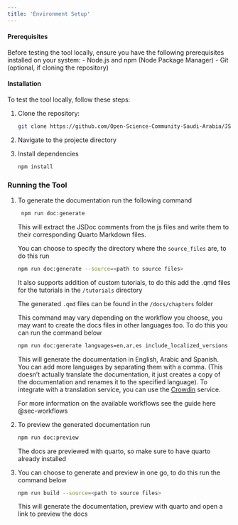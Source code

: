 ```yaml
---
title: 'Environment Setup'
---
```


#### Prerequisites {#environment-setup}
Before testing the tool locally, ensure you have the following prerequisites installed on your system:
- Node.js and npm (Node Package Manager)
- Git (optional, if cloning the repository)

#### Installation
To test the tool locally, follow these steps:

1. Clone the repository:
   
   ```bash
   git clone https://github.com/Open-Science-Community-Saudi-Arabia/JSquarto
   ```
2. Navigate to the projecte directory

3. Install dependencies 
    
    ```bash
    npm install
    ```

### Running the Tool
1. To generate the documentation run the following command
   
   ```bash
    npm run doc:generate
   ```

    This will extract the JSDoc comments from the js files and write them to their corresponding Quarto Markdown files.

    You can choose to specify the directory where the `source_files` are, to do this run 
    
    ```bash
    npm run doc:generate --source=<path to source files>
    ```

    It also supports addition of custom tutorials, to do this add the .qmd files for the tutorials in the `/tutorials` directory

    The generated `.qmd` files can be found in the `/docs/chapters` folder

    This command may vary depending on the workflow you choose, you may want to create the docs files in other languages too. To do this you can run the command below

    ```bash
    npm run doc:generate languages=en,ar,es include_localized_versions --source=<path to source files>
    ```

    This will generate the documentation in English, Arabic and Spanish. You can add more languages by separating them with a comma. (This doesn't actually translate the documentation, it just creates a copy of the documentation and renames it to the specified language). To integrate with a translation service, you can use the [Crowdin](https://crowdin.com/) service.

    For more information on the available workflows see the guide here @sec-workflows


2. To preview the generated documentation run 
    
    ```bash
    npm run doc:preview
    ```
    
    The docs are previewed with quarto, so make sure to have quarto already installed


3. You can choose to generate and preview in one go, to do this run the command below
    
    ```bash
    npm run build --source=<path to source files>
    ```

    This will generate the documentation, preview with quarto and open a link to preview the docs
